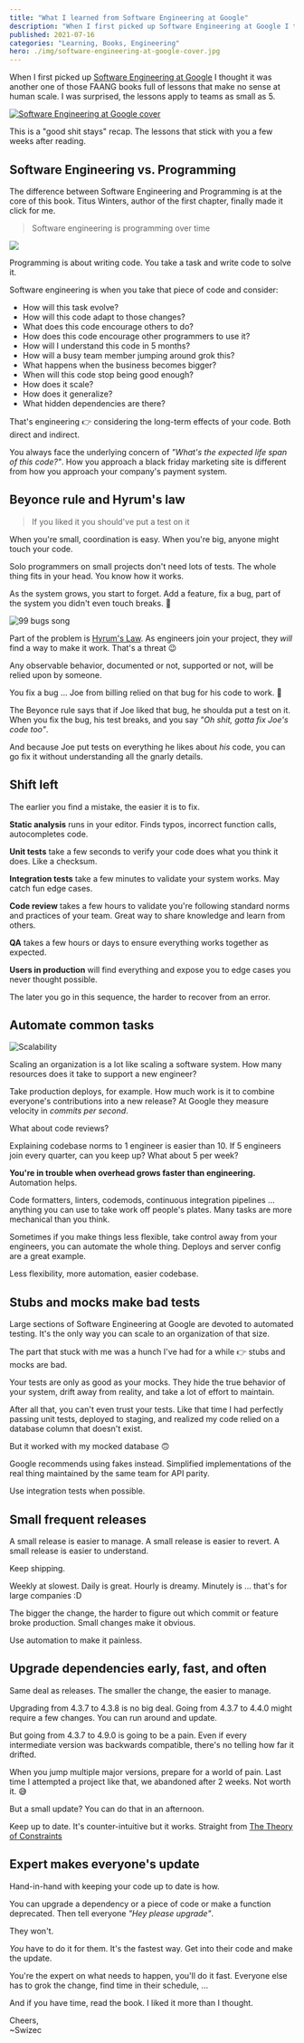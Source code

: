 ```yaml
---
title: "What I learned from Software Engineering at Google"
description: "When I first picked up Software Engineering at Google I thought it was another one of those FAANG books full of lessons that make no sense at human scale. I was surprised, lessons apply to teams as small as 5."
published: 2021-07-16
categories: "Learning, Books, Engineering"
hero: ./img/software-engineering-at-google-cover.jpg
---
```


When I first picked up [Software Engineering at Google](https://www.oreilly.com/library/view/software-engineering-at/9781492082781/) I thought it was another one of those FAANG books full of lessons that make no sense at human scale. I was surprised, the lessons apply to teams as small as 5.

[![Software Engineering at Google cover](./img/Software-Engineering-at-Google-cover65c97d.jpeg)](https://www.oreilly.com/library/view/software-engineering-at/9781492082781/)

This is a "good shit stays" recap. The lessons that stick with you a few weeks after reading.

## Software Engineering vs. Programming

The difference between Software Engineering and Programming is at the core of this book. Titus Winters, author of the first chapter, finally made it click for me.

> Software engineering is programming over time

![](giphy:Well_There_It_Is_Jurassic_Park)

Programming is about writing code. You take a task and write code to solve it.

Software engineering is when you take that piece of code and consider:

- How will this task evolve?
- How will this code adapt to those changes?
- What does this code encourage others to do?
- How does this code encourage other programmers to use it?
- How will I understand this code in 5 months?
- How will a busy team member jumping around grok this?
- What happens when the business becomes bigger?
- When will this code stop being good enough?
- How does it scale?
- How does it generalize?
- What hidden dependencies are there?

That's engineering 👉 considering the long-term effects of your code. Both direct and indirect.

You always face the underlying concern of _"What's the expected life span of this code?"_. How you approach a black friday marketing site is different from how you approach your company's payment system.

## Beyonce rule and Hyrum's law

> If you liked it you should've put a test on it

When you're small, coordination is easy. When you're big, anyone might touch your code.

Solo programmers on small projects don't need lots of tests. The whole thing fits in your head. You know how it works.

As the system grows, you start to forget. Add a feature, fix a bug, part of the system you didn't even touch breaks. 🤨

![99 bugs song](./img/99-bugs-song1eiiib.jpeg)

Part of the problem is [Hyrum's Law](https://www.hyrumslaw.com/). As engineers join your project, they _will_ find a way to make it work. That's a threat 😉

Any observable behavior, documented or not, supported or not, will be relied upon by someone.

You fix a bug ... Joe from billing relied on that bug for his code to work. 💩

The Beyonce rule says that if Joe liked that bug, he shoulda put a test on it. When you fix the bug, his test breaks, and you say _"Oh shit, gotta fix Joe's code too"_.

And because Joe put tests on everything he likes about _his_ code, you can go fix it without understanding all the gnarly details.

## Shift left

The earlier you find a mistake, the easier it is to fix.

**Static analysis** runs in your editor. Finds typos, incorrect function calls, autocompletes code.

**Unit tests** take a few seconds to verify your code does what you think it does. Like a checksum.

**Integration tests** take a few minutes to validate your system works. May catch fun edge cases.

**Code review** takes a few hours to validate you're following standard norms and practices of your team. Great way to share knowledge and learn from others.

**QA** takes a few hours or days to ensure everything works together as expected.

**Users in production** will find everything and expose you to edge cases you never thought possible.

The later you go in this sequence, the harder to recover from an error.

## Automate common tasks

![Scalability](./img/Scalabilityf1h168.png)

Scaling an organization is a lot like scaling a software system. How many resources does it take to support a new engineer?

Take production deploys, for example. How much work is it to combine everyone's contributions into a new release? At Google they measure velocity in _commits per second_.

What about code reviews?

Explaining codebase norms to 1 engineer is easier than 10. If 5 engineers join every quarter, can you keep up? What about 5 per week?

**You're in trouble when overhead grows faster than engineering.** Automation helps.

Code formatters, linters, codemods, continuous integration pipelines ... anything you can use to take work off people's plates. Many tasks are more mechanical than you think.

Sometimes if you make things less flexible, take control away from your engineers, you can automate the whole thing. Deploys and server config are a great example.

Less flexibility, more automation, easier codebase.

## Stubs and mocks make bad tests

Large sections of Software Engineering at Google are devoted to automated testing. It's the only way you can scale to an organization of that size.

The part that stuck with me was a hunch I've had for a while 👉 stubs and mocks are bad.

Your tests are only as good as your mocks. They hide the true behavior of your system, drift away from reality, and take a lot of effort to maintain.

After all that, you can't even trust your tests. Like that time I had perfectly passing unit tests, deployed to staging, and realized my code relied on a database column that doesn't exist.

But it worked with my mocked database 🙃

Google recommends using fakes instead. Simplified implementations of the real thing maintained by the same team for API parity.

Use integration tests when possible.

## Small frequent releases

A small release is easier to manage. A small release is easier to revert. A small release is easier to understand.

Keep shipping.

Weekly at slowest. Daily is great. Hourly is dreamy. Minutely is ... that's for large companies :D

The bigger the change, the harder to figure out which commit or feature broke production. Small changes make it obvious.

Use automation to make it painless.

## Upgrade dependencies early, fast, and often

Same deal as releases. The smaller the change, the easier to manage.

Upgrading from 4.3.7 to 4.3.8 is no big deal. Going from 4.3.7 to 4.4.0 might require a few changes. You can run around and update.

But going from 4.3.7 to 4.9.0 is going to be a pain. Even if every intermediate version was backwards compatible, there's no telling how far it drifted.

When you jump multiple major versions, prepare for a world of pain. Last time I attempted a project like that, we abandoned after 2 weeks. Not worth it. 😅

But a small update? You can do that in an afternoon.

Keep up to date. It's counter-intuitive but it works. Straight from [The Theory of Constraints](https://swizec.com/blog/build-better-software-with-the-theory-of-constraints/)

## Expert makes everyone's update

Hand-in-hand with keeping your code up to date is how.

You can upgrade a dependency or a piece of code or make a function deprecated. Then tell everyone _"Hey please upgrade"_.

They won't.

_You_ have to do it for them. It's the fastest way. Get into their code and make the update.

You're the expert on what needs to happen, you'll do it fast. Everyone else has to grok the change, find time in their schedule, ...

And if you have time, read the book. I liked it more than I thought.

Cheers,<br/>
~Swizec
